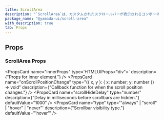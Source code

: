 ```yaml
---
title: ScrollArea
description: "`ScrollArea`は、カスタムされたスクロールバーが表示されるコンポーネントです。"
package_name: "@yamada-ui/scroll-area"
with_description: true
tab: Props
---
```


## Props

### ScrollArea Props

<PropsCard
  name="innerProps"
  type='HTMLUIProps<"div">'
  description={"Props for inner element."}
/>
<PropsCard
  name="onScrollPositionChange"
  type="({ x, y }: { x: number; y: number }) => void"
  description={"Callback function for when the scroll position changes."}
/>
<PropsCard
  name="scrollHideDelay"
  type="number"
  description={"Delay in milliseconds before scrollbars are hidden."}
  defaultValue="1000"
/>
<PropsCard
  name="type"
  type='"always" | "scroll" | "hover" | "never"'
  description={"Scrollbar visibility type."}
  defaultValue="'hover'"
/>
